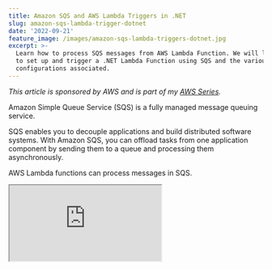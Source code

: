 ```yaml
---
title: Amazon SQS and AWS Lambda Triggers in .NET
slug: amazon-sqs-lambda-trigger-dotnet
date: '2022-09-21'
feature_image: /images/amazon-sqs-lambda-triggers-dotnet.jpg
excerpt: >-
  Learn how to process SQS messages from AWS Lambda Function. We will learn how
  to set up and trigger a .NET Lambda Function using SQS and the various
  configurations associated.
---
```

_This article is sponsored by AWS and is part of my [AWS Series](/tag/aws/)._

Amazon Simple Queue Service (SQS) is a fully managed message queuing service.

SQS enables you to decouple applications and build distributed software systems. With Amazon SQS, you can offload tasks from one application component by sending them to a queue and processing them asynchronously.

AWS Lambda functions can process messages in SQS.

<iframe src="https://www.youtube.com/embed/0V4aeT7oONo" />

In this post, you’ll learn

-   Build and set up a Lambda Function to handle SQS messages
-   Different Lambda SQS trigger configurations.
-   Exception handling when processing SQS messages

[

Amazon SQS For the .NET Developer: How to Easily Get Started

Learn how to get started with Amazon SQS and use it from a .NET Application. We will learn how to send and receive messages, important properties,and concepts that you need to know when using SQS.

![](/favicon.ico)Rahul NathRahul Pulikkot Nath

![](/images/queue.jpg)

](/blog/amazon-sqs)

## Build and Deploy .NET Lambda Function

[AWS Lambda](/blog/aws-lambda-net-core/) is Amazon’s answer to serverless computing services. It allows running code with zero administration of the infrastructure that the code is running on.

Make sure to install the AWS Toolkit ([Visual Studio](https://aws.amazon.com/visualstudio/), [Rider](https://aws.amazon.com/rider/), [VS Code](https://aws.amazon.com/visualstudiocode/)) and [set up Credentials for the local development environment](/blog/amazon-credentials-dotnet/).  This helps you quickly develop a .NET application on the AWS infrastructure and deploy them quickly to your AWS Accounts.

With the AWS Toolkit installed, select the AWS Lambda Lambda Project template and choose SQS blueprint. As shown below, it creates an AWS Lambda function template project with a `Function.cs` class with everything required to handle SQS events.

```csharp
public async Task FunctionHandler(SQSEvent evnt, ILambdaContext context)
{
    foreach(var message in evnt.Records)
    {
        await ProcessMessageAsync(message, context);
    }
}

private async Task ProcessMessageAsync(SQSEvent.SQSMessage message, ILambdaContext context)
{
    context.Logger.LogInformation($"Processed message {message.Body}");

    / TODO: Do interesting work based on the new message
    await Task.CompletedTask;
}

```

The `SQSEvent` class represents the SQS message notification. It contains a list of `SQSMessage` objects in the Records property.

The blueprint code loops through the `Records` property and logs the message body. The `ProcessMessageAsync` method will contain the business or application-specific logic in a real-world application.

### Deploy Lambda Function

To publish the Lambda function to the AWS account, you can use the Publish to AWS Lambda option that the AWS Toolkit provides. You can directly publish the new lambda function with your [development environment connected to your AWS account](/blog/amazon-credentials-dotnet/).

I prefer to set up an automated build/deploy pipeline to publish to your AWS Account for real-world applications. Check out the below for an example of how to set up a Lambda Function deployment pipeline from GitHub Actions.

<iframe src="https://www.youtube.com/embed/U96230YlSJA" />

## Setting Up SQS Lambda Trigger

Lambda Triggers can be set up under the Lambda Function or on the SQS.

To add a Lambda trigger from the Lambda function, navigate the Lambda Function. Under Configuration → Triggers, select the ‘_Add Trigger’_ button.

![To add a Lambda trigger, select the Add trigger option under Configuration → Triggers.](/images/aws-lambda-sqs-trigger.jpg)

It prompts a new window with an option to select the source for the trigger.

Choose SQS as the source trigger and specify the SQS queue ARN for which the Lambda function must trigger.

For now, let’s leave the other configuration to default. We will explore it in detail later in this post.

![Select SQS as the source and the SQS Queue ARN details. When a new message comes to the SQS queue, our .NET Lambda Function will be triggered. ](/images/aws-lambda-sqs-trigger-add.jpg)

Before clicking the ‘Add’ button, we need to ensure the Lambda Function IAM Role has the required IAM Policies to interact with the SQS.

### IAM Policies

Navigate to the IAM Role associated with the Lambda Function. You can do this under the Lambda function Configuration → Permissions → Execution role.

![Select the Execution Role under Configuration → Permissions to update the IAM Policies for the .NET Lambda Function.](/images/aws-lambda-sqs-trigger-execution-role.jpg)

The IAM role specifies the permissions for the Lambda function. Setting up SQS Trigger requires the below [permissions](https://docs.aws.amazon.com/lambda/latest/dg/with-sqs.html).

-   **sqs:ReceiveMessage** → Receive the message from the Queue.
-   **sqs:DeleteMessage** → Delete the message from Queue once successfully processed.
-   **sqs:GetQueueAttributes** → Get Queue attributes to determine the default timeout and other related attributes for processing the message.

Add an inline policy to the Lambda function IAM Role and give access to SQS, as shown below.

![Set up inline IAM Policy for the .NET Lambda Function to connect with the SQS. It requires permissions to ReceiveMessage, DeleteMessage and to GetQueueAttributes.](/images/aws-lambda-sqs-trigger-iam-policies.jpg)

Specify the minimum permissions required for the Lambda Function to access the SQS queue. Also, specify the Resource ARN for the SQS queue. The Lambda function can only access the specific SQS queue, following the [Principle of Least Privilege](https://docs.aws.amazon.com/IAM/latest/UserGuide/best-practices.html#grant-least-privilege).

With the IAM policies applied, go back to the Lambda Trigger setup page and complete setting up the Lambda Trigger. It will successfully add the new trigger for the SQS queue.

### Testing SQS Lambda Trigger Integration

To test the Lambda trigger integration, navigate to the SQS and send a new message.

![Send a test message from the SQS in the AWS Console](/images/aws-lambda-sqs-trigger-send-message.jpg)

As soon as the message arrives in the Queue, it will trigger our .NET Lambda function with the SQSEvent containing one record.

The Lambda function reads the message and logs it to the console. You can see this under Cloudwatch Logs.

## SQS Lambda Trigger Configuration

The SQS Lambda Trigger Configuration provides a few configurable options.

These options affect how the Lambda function is called and is essential to understand.

You can update the configuration by navigating the Lambda function and editing the trigger configuration.

![The SQS Lambda trigger provides a few configurable options, mainly Batch Size and Batch Window. This affects how the messages are sent to the Lambda function.](/images/aws-lambda-sqs-trigger-configurations.jpg)

-   **Batch Size** → This is the largest number of records that will be read from the Queue at once and delivered to the Lambda Function. If you want the Lambda function to process only one message at a time, set this to 1. Setting a higher value does not guarantee the Lambda Functions will be delivered that many records. It only indicates the maximum limit of records.
-   **Batch Window** → This specifies the time in seconds to wait to gather records to set the Batch Size setting before invoking the Lambda function. E.g., if the Batch size is ten and Batch Window is 30 seconds, it will wait 30 seconds to accumulate ten records. If there are ten records before that, the Function gets invoked immediately. After 30 seconds there still is less than 10, it will invoke the Lambda function with the available records. These settings become more critical when many messages come into your Queue.
-   **Filter Criteria** → You can [filter messages coming into SQS](https://docs.aws.amazon.com/lambda/latest/dg/invocation-eventfiltering.html#filtering-sqs) even before it is delivered to your Lambda function. So if you are only interested in specific kinds of messages (based on message properties or attributes), you can specify the Filters. It is a JSON object structure, and you can add multiple filters to a trigger configuration. If the messages do not pass the filter criteria, these are automatically dropped from the SQS.

## Exception Handling When Processing SQS Messages

So all good until now. We have messages coming into the queue, the Lambda function gets triggered, processes the message, and successfully removes the message from the Queue.

Great!

But what happens when there is an exception when processing the message in the Lambda Function?

Maybe it’s an unhandled code path, a null reference exception, or an external third-party integration service that is down.

Whenever the Lambda function errors and throws an exception, Lambda does not acknowledge SQS of successful processing. After the default Visibility timeout on the Queue or at the message level, the message will reappear in the Queue. And it is made available for processing again.

The Lambda Trigger and SQS provide different configurations to control the exception handling flow and attached processes. I will cover this in a future blog post, where we will see how to simulate an exception, how messages get retried, how to control the retries, and more.

I hope this helped you to get started with Amazon SQS and AWS Lambda Triggers from a .NET application.
